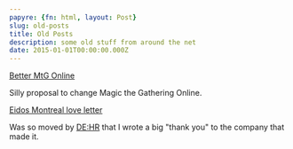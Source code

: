 ```yaml
---
papyre: {fn: html, layout: Post}
slug: old-posts
title: Old Posts
description: some old stuff from around the net
date: 2015-01-01T00:00:00.000Z
---
```


[Better MtG Online](https://medium.com/@mitranim/better-mtg-online-82ac42d79970)

Silly proposal to change Magic the Gathering Online.

[Eidos Montreal love letter](http://blog-blogger.mitranim.com/2012/11/a-thank-you-to-eidos-montreal-for-dehr.html)

Was so moved by [DE:HR](http://en.wikipedia.org/wiki/Deus_Ex:_Human_Revolution)
that I wrote a big "thank you" to the company that made it.
